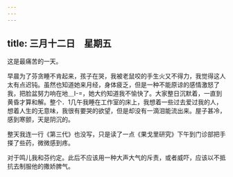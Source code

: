 ```yaml
---
---
---
```

title: 三月十二日　星期五
---




这是最痛苦的一天。

早晨为了芬贪睡不肯起来，孩子在哭，我被老鼠咬的手生火又不得力，我觉得这人太有点迟钝。虽然也知道她来月经，身体疲乏，但是一种不能原谅的感情激怒了我，把脸盆努力响在地＿I-=，她大约知道我不愉快了。大家整日沉默着，一直到黄昏才算和解。整个．1几午我睡在工作室的床上，我想着一些过去爱过我的人，想着人生的无意味，我很有要哭的欲望，但是却没有一滴泪能流出来。屋子甚冷，感到寒颤，天是阴沉的。

整天我连一行《第三代》也没写，只是读了一点《果戈里研究》下午到门诊部把手搽了些药，微微感到疼。

对于鸣儿我和芬约定。此后不应该用一种大声大气的斥责，或者威吓，应该以不抵抗去制服他的撒娇脾气。